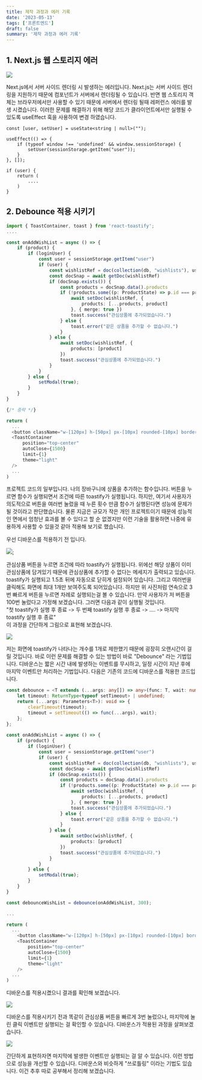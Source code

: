 ```yaml
---
title: 제작 과정과 에러 기록
date: '2023-05-13'
tags: ['프론트엔드']
draft: false
summary: '제작 과정과 에러 기록'
---
```


## 1. Next.js 웹 스토리지 에러

![](/static/images/err1.PNG)

Next.js에서 서버 사이드 렌더링 시 발생하는 에러입니다. Next.js는 서버 사이드 렌더링을
지원하기 때문에 컴포넌트가 서버에서 렌더링될 수 있습니다. 반면 웹 스토리지 객체는 브라우저에서만
사용할 수 있기 때문에 서버에서 렌더링 될때 레퍼런스 에러를 발생 시켰습니다. 이러한 문제를 해결하기
위해 해당 코드가 클라이언트에서만 실행될 수 있도록 useEffect 훅을 사용하여 변경 하였습니다.

```tsx
const [user, setUser] = useState<string | null>("");

useEffect(() => {
    if (typeof window !== 'undefined' && window.sessionStorage) {
        setUser(sessionStorage.getItem("user"));
    }
}, []);

if (user) {
    return (
        ....
    )
}

```

## 2. Debounce 적용 시키기

```ts
import { ToastContainer, toast } from 'react-toastify';
....

const onAddWishList = async () => {
    if (product) {
        if (loginUser) {
            const user = sessionStorage.getItem("user")
            if (user) {
                const wishlistRef = doc(collection(db, "wishlists"), user)
                const docSnap = await getDoc(wishlistRef)
                if (docSnap.exists()) {
                    const products = docSnap.data().products
                    if (!products.some((p: ProductState) => p.id === product.id)) {
                        await setDoc(wishlistRef, {
                            products: [...products, product]
                        }, { merge: true })
                        toast.success("관심상품에 추가되었습니다.")
                    } else {
                        toast.error("같은 상품을 추가할 수 없습니다.")
                    }
                } else {
                    await setDoc(wishlistRef, {
                        products: [product]
                    })
                    toast.success("관심상품에 추가되었습니다.")
                }
            }
        } else {
            setModal(true);
        }
    }
}

{/* 중략 */}

return (
  ...
  <button className="w-[120px] h-[50px] px-[10px] rounded-[10px] border text-[16px] hover:shadow-custom" onClick={debounceWishList}>❤ 관심상품</button>
  <ToastContainer
      position="top-center"
      autoClose={1500}
      limit={1}
      theme="light"
  />
  ...
)
```

프로젝트 코드의 일부입니다. 나의 장바구니에 상품을 추가하는 함수입니다. 버튼을 누르면 함수가 실행되면서 조건에 따른 toastify가 실행됩니다.
하지만, 여기서 사용자가 의도적으로 버튼을 여러번 눌렀을 때 누른 횟수 만큼 함수가 실행된다면 성능에 문제가 될 것이라고 판단했습니다.
물론 지금은 규모가 작은 개인 프로젝트이기 때문에 성능적인 면에서 엄청난 효과를 볼 수 있다고 할 순 없겠지만 이런 기술을 활용하면 나중에
유용하게 사용할 수 있을것 같아 적용해 보기로 했습니다.

우선 디바운스를 적용하기 전 입니다.

![](/static/images/no-debounce.gif);

관심상품 버튼을 누르면 조건에 따라 toastify가 실행됩니다. 위에선 해당 상품이 이미 관심상품에 담겨있기 때문에 관심상품에 추가할 수 없다는
메세지가 출력되고 있습니다. toastify가 실행되고 1.5초 뒤에 자동으로 닫히게 설정되어 있습니다. 그리고 여러번을 클릭해도 화면에 최대 1개만
보여주도록 되어있습니다. 하지만 위 사진처럼 연속으로 3번 빠르게 버튼을 누르면 차례로 실행되는걸 볼 수 있습니다. 만약 사용자가 저 버튼을
100번 눌렀다고 가정해 보겠습니다. 그러면 다음과 같이 실행될 것입니다. <br />
"첫 toastify가 실행 후 종료 -> 두 번째 toastify 실행 후 종료 -> .... -> 마지막 toastify 실행 후 종료" <br />
이 과정을 간단하게 그림으로 표현해 보겠습니다.

![](/static/images/logic.PNG)

저는 화면에 toastify가 나타나는 개수를 1개로 제한했기 때문에 굉장히 오랜시간이 걸릴 것입니다. 바로 이런 문제를 해결할 수 있는 방법이 바로
"Debounce" 라는 기법입니다. 디바운스는 짧은 시간 내에 발생하는 이벤트를 무시하고, 일정 시간이 지난 후에 마지막 이벤트만 처리하는 기법입니다.
다음은 기존의 코드에 디바운스를 적용한 코드입니다.
```ts
const debounce = <T extends (...args: any[]) => any>(func: T, wait: number) => {
    let timeout: ReturnType<typeof setTimeout> | undefined;
    return (...args: Parameters<T>): void => {
        clearTimeout(timeout);
        timeout = setTimeout(() => func(...args), wait);
    };
};
    
const onAddWishList = async () => {
    if (product) {
        if (loginUser) {
            const user = sessionStorage.getItem("user")
            if (user) {
                const wishlistRef = doc(collection(db, "wishlists"), user)
                const docSnap = await getDoc(wishlistRef)
                if (docSnap.exists()) {
                    const products = docSnap.data().products
                    if (!products.some((p: ProductState) => p.id === product.id)) {
                        await setDoc(wishlistRef, {
                            products: [...products, product]
                        }, { merge: true })
                        toast.success("관심상품에 추가되었습니다.")
                    } else {
                        toast.error("같은 상품을 추가할 수 없습니다.")
                    }
                } else {
                    await setDoc(wishlistRef, {
                        products: [product]
                    })
                    toast.success("관심상품에 추가되었습니다.")
                }
            }
        } else {
            setModal(true);
        }
    }
}

const debounceWishList = debounce(onAddWishList, 300);

...

return (
  ...
    <button className="w-[120px] h-[50px] px-[10px] rounded-[10px] border text-[16px] hover:shadow-custom" onClick={debounceWishList}>❤ 관심상품</button>
    <ToastContainer
        position="top-center"
        autoClose={1500}
        limit={1}
        theme="light"
    />
  ...
)
```
디바운스를 적용시켰으니 결과를 확인해 보겠습니다.

![](/static/images/debounce.gif)

디바운스를 적용시키기 전과 똑같이 관심상품 버튼을 빠르게 3번 눌렀으나, 마지막에 눌린 클릭 이벤트만 실행되는 걸 확인할 수 있습니다.
디바운스가 적용된 과정을 살펴보겠습니다.

![](/static/images/logic2.PNG)

간단하게 표현하자면 마지막에 발생한 이벤트만 실행되는 걸 알 수 있습니다. 이런 방법으로 성능을 개선할 수 있습니다.
디바운스와 비슷하게 "쓰로틀링" 이라는 기법도 있습니다. 이건 추후 따로 공부해서 정리해 보겠습니다.